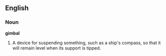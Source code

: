 ==English==

===Noun===

'''gimbal'''

#A device for suspending something, such as a ship's compass, so that it will remain level when its support is tipped.